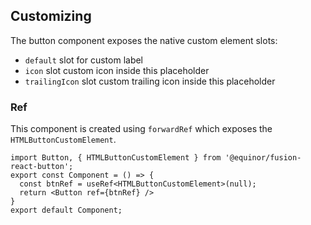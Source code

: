 
<Meta title="Input/Button/Intro" />

<Description markdown={readme} />

## Customizing

The button component exposes the native custom element slots: 
- `default` slot for custom label
- `icon` slot custom icon inside this placeholder
- `trailingIcon` slot custom trailing icon inside this placeholder

<Canvas>
  <Story id="snapshots-button--custom" />
</Canvas>

### Ref

This component is created using `forwardRef` which exposes the `HTMLButtonCustomElement`.

```tsx
import Button, { HTMLButtonCustomElement } from '@equinor/fusion-react-button';
export const Component = () => {
  const btnRef = useRef<HTMLButtonCustomElement>(null);
  return <Button ref={btnRef} />
}
export default Component;
```
